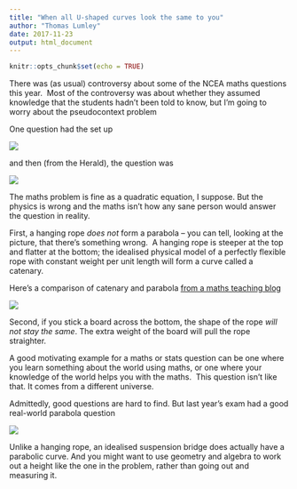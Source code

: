 ```yaml
---
title: "When all U-shaped curves look the same to you"
author: "Thomas Lumley"
date: 2017-11-23
output: html_document
---
```


```r
knitr::opts_chunk$set(echo = TRUE)
```

There was (as usual) controversy about some of the NCEA maths questions this year.  Most of the controversy was about whether they assumed knowledge that the students hadn’t been told to know, but I’m going to worry about the pseudocontext problem

One question had the set up

![](https://78.media.tumblr.com/0b3faafaa981a2b4ba446b326be75be7/tumblr_inline_ozwfjiYTq31s1hdxy_540.png)

and then (from the Herald), the question was

![](https://78.media.tumblr.com/e6a5c7ba45a884a62a1bd950562a197f/tumblr_inline_ozwfkdgHoL1s1hdxy_540.png)

  

The maths problem is fine as a quadratic equation, I suppose. But the physics is wrong and the maths isn’t how any sane person would answer the question in reality.

First, a hanging rope *does not* form a parabola -- you can tell, looking at the picture, that there’s something wrong.  A hanging rope is steeper at the top and flatter at the bottom; the idealised physical model of a perfectly flexible rope with constant weight per unit length will form a curve called a catenary. 

Here’s a comparison of catenary and parabola [from a maths teaching blog](http://mathyear2013.blogspot.co.nz/2013/07/the-catenary-and-parabola.html)

![](https://78.media.tumblr.com/a17e9920ae5611bbef5025c369624bb0/tumblr_inline_ozwftimyci1s1hdxy_540.png)

  

Second, if you stick a board across the bottom, the shape of the rope *will not stay the same*. The extra weight of the board will pull the rope straighter. 

A good motivating example for a maths or stats question can be one where you learn something about the world using maths, or one where your knowledge of the world helps you with the maths.  This question isn’t like that. It comes from a different universe.

Admittedly, good questions are hard to find. But last year’s exam had a good real-world parabola question

![](https://78.media.tumblr.com/7d5d6a8054afb675f52693aec87af852/tumblr_inline_ozwfj8BRUp1s1hdxy_540.png)

Unlike a hanging rope, an idealised suspension bridge does actually have a parabolic curve. And you might want to use geometry and algebra to work out a height like the one in the problem, rather than going out and measuring it. 

